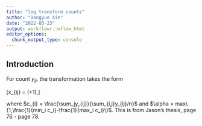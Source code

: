 ```yaml
---
title: "log transform counts"
author: "Dongyue Xie"
date: "2022-03-23"
output: workflowr::wflow_html
editor_options:
  chunk_output_type: console
---
```


## Introduction

For count $y_{ij}$, the transformation takes the form

\[x_{ij} = \log\left(\frac{y_{ij}}{\alpha c_{ij}}+1\right),\]

where $c_{i} = \frac{\sum_jy_{ij}}{\sum_{i,j}y_{ij}/n}$ and $\alpha = max\{1,\frac{1}{min_i c_i}-\frac{1}{max_i c_i}\}$. This is from Jason's thesis, page 76 - page 78.

```r

```

